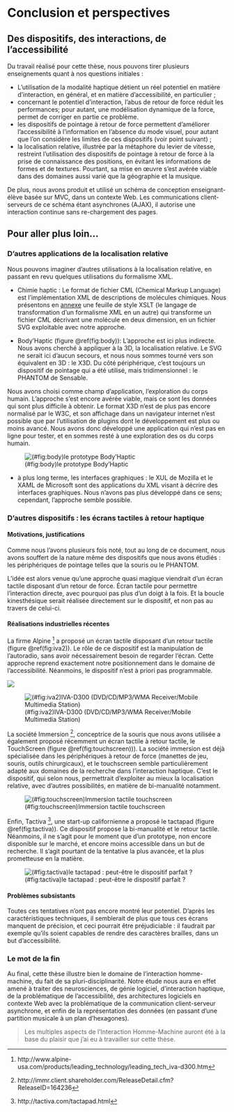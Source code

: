 # Conclusion et perspectives



## Des dispositifs, des interactions, de l’accessibilité


Du travail réalisé pour cette thèse, nous pouvons tirer plusieurs
 enseignements quant à nos questions initiales :


* L’utilisation de la modalité haptique détient un
 réel potentiel en matière d’interaction, en général, et en matière
 d’accessibilité, en particulier ;
* concernant le potentiel d’interaction, l’abus de
 retour de force réduit les performances; pour autant, une modélisation
 dynamique de la force, permet de corriger en partie ce problème.
* les dispositifs de pointage à retour de force
 permettent d’améliorer l’accessibilité à l’information en l’absence du mode
 visuel, pour autant que l’on considère les limites de ces dispositifs (voir
 point suivant) ;
* la localisation relative, illustrée par la métaphore
 du levier de vitesse, restreint l’utilisation des dispositifs de pointage à
 retour de force à la prise de connaissance des positions, en évitant les
 informations de formes et de textures. Pourtant, sa mise en œuvre s’est
 avérée viable dans des domaines aussi varié que la géographie et la
 musique.


De plus, nous avons produit et utilisé un schéma de conception
 enseignant-élève basée sur MVC, dans un contexte Web. Les communications
 client-serveurs de ce schéma étant asynchrones (AJAX), il autorise une
 interaction continue sans re-chargement des pages.






## Pour aller plus loin...


### D’autres applications de la localisation relative


Nous pouvons imaginer d’autres utilisations à la localisation relative, en
 passant en revu quelques utilisations du formalisme XML.

* Chimie haptic : Le format de fichier CML (Chemical
 Markup Language) est l’implémentation XML de descriptions de molécules
 chimiques. Nous présentons en
 [annexe](#La feuille de style XSL pour transformer du CML en SVG) une feuille
 de style XSLT (le langage de transformation d’un formalisme XML en un autre)
 qui transforme un fichier
 CML décrivant une molécule en deux dimension, en un fichier SVG exploitable
 avec notre approche.

* Body’Haptic (figure \@ref(fig:body)): L’approche est ici plus indirecte.
 Nous avons cherché
 à appliquer à la 3D, la localisation relative. Le SVG ne serait ici d’aucun
 secours, et nous nous sommes tourné vers son équivalent en 3D : le X3D. Du
 côté périphérique, c’est toujours un dispositif de pointage qui a été
 utilisé, mais tridimensionnel : le PHANTOM de Sensable.

 Nous avons choisi comme champ d’application, l’exploration du corps
 humain. L’approche s’est encore avérée viable, mais ce sont les données
 qui sont plus difficile à obtenir. Le format X3D n’est de plus pas encore
 normalisé par le W3C, et son affichage dans un navigateur internet n’est
 possible que par l’utilisation de plugins dont le développement est plus
 ou moins avancé. Nous avons donc développé une application qui n’est pas
 en ligne pour tester, et en sommes resté à une exploration des os du
 corps humain.

![(#fig:body)le prototype Body’Haptic](img/body.png)

* à plus long terme, les interfaces graphiques : le
 XUL de Mozilla et le XAML de Microsoft sont des applications du XML visant
 à décrire des interfaces graphiques. Nous n’avons pas plus développé dans
 ce sens; cependant, l’approche semble possible.


### D’autres dispositifs : les écrans tactiles à retour haptique


#### Motivations, justifications


Comme nous l’avons plusieurs fois noté, tout au long de ce document, nous
 avons souffert de la nature même des dispositifs que nous avons étudiés : les
 périphériques de pointage telles que la souris ou le PHANTOM.


L’idée est alors venue qu’une approche quasi magique viendrait d’un écran
 tactile disposant d’un retour de force. Écran tactile pour permettre
 l’interaction directe, avec pourquoi pas plus d’un doigt à la fois. Et la
 boucle kinesthésique serait réalisée directement sur le dispositif, et non
 pas au travers de celui-ci.


#### Réalisations industrielles récentes


La firme Alpine ^[http://www.alpine-usa.com/products/leading_technology/leading_tech_iva-d300.htm]
 a proposé un écran tactile
 disposant d’un retour tactile (figure \@ref(fig:iva2)). Le
 rôle de ce dispositif est la manipulation de l’autoradio, sans avoir
 nécessairement besoin de regarder l’écran. Cette approche reprend exactement
 notre positionnement dans le domaine de l’accessibilité. Néanmoins, le
 dispositif n’est à priori pas programmable.



![](img/demo_touch.jpg)

![(#fig:iva2)IVA-D300 (DVD/CD/MP3/WMA Receiver/Mobile Multimedia
 Station)](img/iva-d300_hdr.jpg)



La société Immersion ^[http://immr.client.shareholder.com/ReleaseDetail.cfm?ReleaseID=164236],
 conceptrice de la souris que
 nous avons utilisée a également proposé récemment un écran tactile à retour
 tactile, le TouchScreen (figure \@ref(fig:touchscreen))). La
 société immersion est déjà spécialisée dans les périphériques à retour de
 force (manettes de jeu, souris, outils chirurgicaux), et le touchscreen
 semble particulièrement adapté aux domaines de la recherche dans
 l’interaction haptique. C’est le dispositif, qui selon nous, permettrait
 d’exploiter au mieux la localisation relative, avec d’autres possibilités, en
 matière de bi-manualité notamment.



![(#fig:touchscreen)Immersion tactile touchscreen](img/touchscreen.png)




Enfin, Tactiva ^[http://tactiva.com/tactapad.html], une start-up californienne a
 proposé le tactapad (figure \@ref(fig:tactiva)). Ce dispositif
 propose la bi-manualité et le retour tactile. Néanmoins, il ne s’agit pour le
 moment que d’un prototype, non encore disponible sur le marché, et encore
 moins accessible dans un but de recherche. Il s’agit pourtant de la tentative
 la plus avancée, et la plus prometteuse en la matière.



![(#fig:tactiva)le tactapad : peut-être le dispositif
parfait ?](img/tactapad2.jpg)




#### Problèmes subsistants


Toutes ces tentatives n’ont pas encore montré leur potentiel. D’après les
 caractéristiques techniques, il semblerait de plus que tous ces écrans
 manquent de précision, et ceci pourrait être préjudiciable : il faudrait par
 exemple qu’ils soient capables de rendre des caractères brailles, dans un but
 d’accessibilité.


### Le mot de la fin


Au final, cette thèse illustre bien le domaine de l’interaction
 homme-machine, du fait de sa pluri-disciplinarité. Notre étude nous aura en
 effet amené à traiter des neurosciences, de génie logiciel, d’interaction
 haptique, de la problématique de l’accessibilité, des architectures logiciels
 en contexte Web avec la problématique de la communication client-serveur
 asynchrone, et enfin de la représentation des données (en passant d’une
 partition musicale à un plan d’hexagones).







>
>  Les multiples aspects de l’Interaction
>  Homme-Machine auront été à la base du plaisir que j’ai eu à travailler
>  sur cette thèse.
>



